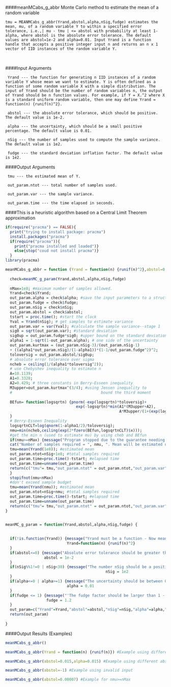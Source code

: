 
####meanMCabs_g_abbr Monte Carlo method to estimate the mean of a random variable       
```
tmu = MEANMCabs_g_abbr(Yrand,abstol,alpha,nSig,fudge) estimates the mean, mu, of a random variable Y to within a specified error tolerance, i.e.,| mu - tmu | <= abstol with probability at least 1-alpha, where abstol is the absolute error tolerance. The default values are abstol=1e-2 and alpha=0.01. Input Yrand is a function handle that accepts a positive integer input n and returns an n x 1 vector of IID instances of the random variable Y.  
```
\   

####Input Arguments

     Yrand --- the function for generating n IID instances of a random variable Y whose mean we want to estimate. Y is often defined as a function of some random variable X with a simple distribution. The input of Yrand should be the number of random variables n, the output of Yrand should be n function values. For example, if Y = X.^2 where X is a standard uniform random variable, then one may define Yrand = function(n) {runif(n)^2}.

     abstol --- the absolute error tolerance, which should be positive. The default value is 1e-2.

     alpha --- the uncertainty, which should be a small positive percentage. The default value is 0.01.

     nSig --- the number of samples used to compute the sample variance. The default value is 1e2.

     fudge --- the standard deviation inflation factor. The default value is 1e2.

####Output Arguments

     tmu --- the estimated mean of Y.

     out_param.ntot --- total number of samples used.

     out_param.var --- the sample variance.

     out_param.time --- the time elapsed in seconds.

####This is a heuristic algorithm based on a Central Limit Theorem approximation

```r
if(require("pracma") == FALSE){
  print("trying to install package: pracma")
  install.packages("pracma")
  if(require("pracma")){
    print("pracma installed and loaded")}
    else{stop("coud not install pracma")}
  }
library(pracma)

meanMCabs_g_abbr = function (Yrand = function(n) {runif(n)^2},abstol=0.01,alpha=0.01,nSig=100,fudge=1.2){
  
  check=meanMC_g_param(Yrand,abstol,alpha,nSig,fudge)  
  
  nMax=1e8; #maximum number of samples allowed.
  Yrand=check$Yrand;
  out_param.alpha = check$alpha; #save the input parameters to a structure
  out_param.fudge = check$fudge;
  out_param.nSig = check$nSig;
  out_param.abstol = check$abstol;
  tstart = proc.time(); #start the clock
  Yval = Yrand(nSig); # get samples to estimate variance
  out_param.var = var(Yval); #calculate the sample variance--stage 1
  sig0 = sqrt(out_param.var); #standard deviation
  sig0up = out_param.fudge*sig0; #upper bound on the standard deviation
  alpha1 = 1-sqrt(1-out_param.alpha); # one side of the uncertainty
  out_param.kurtmax = (out_param.nSig-3)/(out_param.nSig-1) 
  + ((alpha1*out_param.nSig)/(1-alpha1))*(1-1/out_param.fudge^2)^2;
  toloversig = out_param.abstol/sig0up;
  # absolute error tolerance over sigma
  ncheb = ceiling(1/(alpha1*toloversig^2));
  # use Chebyshev inequality to estimate n
  A=18.1139;
  A1=0.3328;
  A2=0.429; # three constants in Berry-Esseen inequality
  M3upper=out_param.kurtmax^(3/4); #using Jensen inequality to 
  #                                       bound the third moment
  
  BEfun= function(logsqrtn) {pnorm(-exp(logsqrtn)*toloversig)+
                               exp(-logsqrtn)*min(A1*(M3upper+A2),
                                                  A*M3upper/(1+(exp(logsqrtn)*toloversig)^3))- alpha1/2;
  }
  # Berry-Esseen Inequality
  logsqrtnCLT=log(qnorm(1-alpha1/2)/toloversig);
  nmu=min(ncheb,ceiling(exp(2*fzero(BEfun,logsqrtnCLT)$x)));
  #get the min n (used to estimate mu) by using cheb and BEfun
  if(nmu>=nMax) {message("Program stopped due to the guarantee needing over 1e8 samples")
  cat("Number of samples required = ", nmu, ". Mean will be estimated using 1e8 samples\n")
  tmu=mean(Yrand(1e8)); #estimated mean
  out_param.ntot=nSig+1e8; #total samples required
  out_param.time=proc.time()-tstart; #elapsed time
  out_param.time=unname(out_param.time)
  return(c("tmu"= tmu,"out_param.ntot" = out_param.ntot,"out_param.var" = out_param.var,"out_param.time" = out_param.time[3]))
  }
  stopifnot(nmu<nMax) 
  #don't exceed sample budget
  tmu=mean(Yrand(nmu)); #estimated mean
  out_param.ntot=nSig+nmu; #total samples required
  out_param.time=proc.time()-tstart; #elapsed time
  out_param.time=unname(out_param.time)
  return(c("tmu"= tmu,"out_param.ntot" = out_param.ntot,"out_param.var" = out_param.var,"out_param.time" = out_param.time[3]))
}


meanMC_g_param = function(Yrand,abstol,alpha,nSig,fudge) {
  
  
  if(!is.function(Yrand)) {message("Yrand must be a function - Now meanMC_abs_g_abbr is using default Yrand=function(n) {runif(n)^2}")
                           Yrand=function(n) {runif(n)^2}
  }
  if(abstol<=0) {message("Absolute error tolerance should be greater than 0 - Now meanMC_abs_g_abbr is using default absolute error tolerance = 1e-2.")
                 abstol = 1e-2
  }
  if(nSig%%1!=0 | nSig<30) {message("The number nSig should be a positive integer at least 30 - Now meanMC_abs_g_abbr is using default value = 1e2.")
                                            nSig = 1e2
  }
  if(alpha<=0 | alpha>=1) {message("The uncertainty should be between 0 and 1 - Now meanMC_abs_g_abbr is using default value = 0.01.")
                           alpha = 0.01
  }
  if(fudge <= 1) {message("'The fudge factor should be larger than 1 - Now meanMC_abs_g_abbr is using default value = 1.2.")
                  fudge = 1.2
  }
  out_param=c("Yrand"=Yrand,"abstol"=abstol,"nSig"=nSig,"alpha"=alpha,"fudge"=fudge)
  return(out_param)                      
  
}

```
####Output Results (Examples)

```r

meanMCabs_g_abbr()

meanMCabs_g_abbr(Yrand = function(n) {runif(n)}) #Example using different Yrand

meanMCabs_g_abbr(abstol=0.015,alpha=0.015) #Example using different abstol and alpha

meanMCabs_g_abbr(abstol=-1) #Example using invalid input

meanMCabs_g_abbr(abstol=0.00007) #Example for nmu>=nMax

```